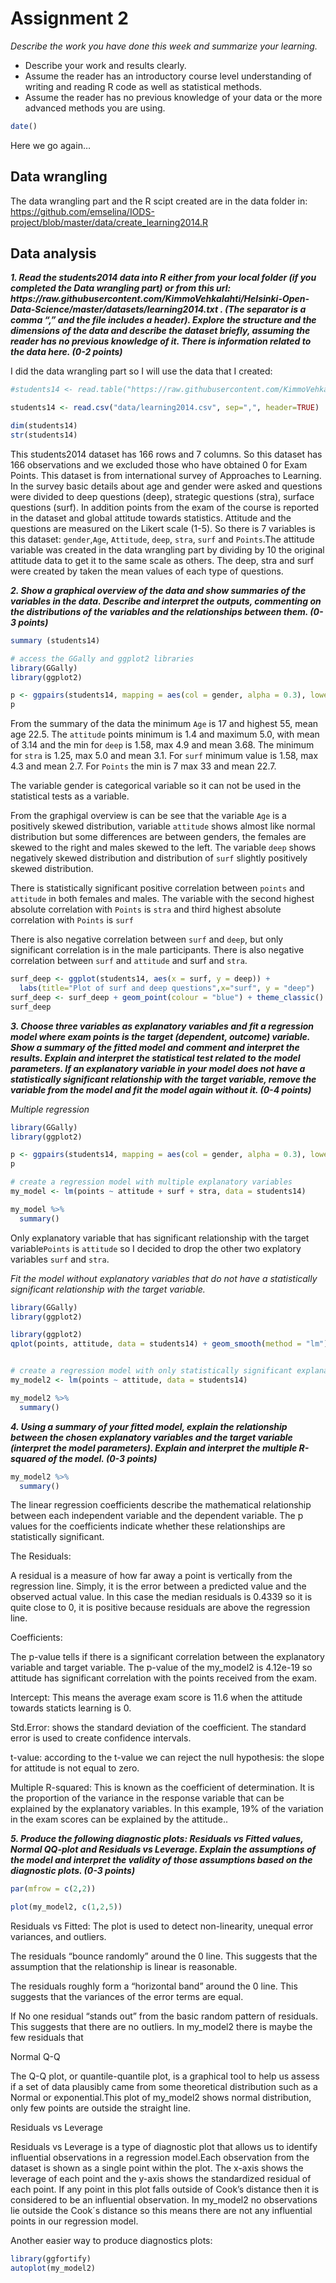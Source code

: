 # Assignment 2
*Describe the work you have done this week and summarize your learning.*

- Describe your work and results clearly. 
- Assume the reader has an introductory course level understanding of writing and reading R code as well as statistical methods.
- Assume the reader has no previous knowledge of your data or the more advanced methods you are using.

```r
date()
```

Here we go again...

## Data wrangling

The data wrangling part and the R scipt created are in the data folder in: <https://github.com/emselina/IODS-project/blob/master/data/create_learning2014.R>


## Data analysis


***1. Read the students2014 data into R either from your local folder (if you completed the Data wrangling part) or from this url: https://raw.githubusercontent.com/KimmoVehkalahti/Helsinki-Open-Data-Science/master/datasets/learning2014.txt . (The separator is a comma "," and the file includes a header). Explore the structure and the dimensions of the data and describe the dataset briefly, assuming the reader has no previous knowledge of it. There is information related to the data here. (0-2 points)***


I did the data wrangling part so I will use the data that I created:


```r
#students14 <- read.table("https://raw.githubusercontent.com/KimmoVehkalahti/Helsinki-Open-Data-Science/master/datasets/learning2014.txt", sep=",", header=TRUE)

students14 <- read.csv("data/learning2014.csv", sep=",", header=TRUE)
```

```r
dim(students14)
str(students14)
```
This students2014 dataset has 166 rows and 7 columns. So this dataset has 166 observations and we excluded those who have obtained 0 for Exam Points. This dataset is from international survey of Approaches to Learning. In the survey basic details about age and gender were asked and questions were divided to deep questions (deep), strategic questions (stra), surface questions (surf). In addition points from the exam of the course is reported in the dataset and global attitude towards statistics. Attitude and the questions are measured on the Likert scale (1-5). So there is 7 variables is this dataset:  `gender`,`Age`, `Attitude`, `deep`, `stra`, `surf` and `Points`.The attitude variable was created in the data wrangling part by dividing by 10 the original attitude data to get it to the same scale as others. The deep, stra and surf were created by taken the mean values of each type of questions.  





***2. Show a graphical overview of the data and show summaries of the variables in the data. Describe and interpret the outputs, commenting on the distributions of the variables and the relationships between them. (0-3 points)***



```r
summary (students14)
```
```r
# access the GGally and ggplot2 libraries
library(GGally)
library(ggplot2)
```

```r
p <- ggpairs(students14, mapping = aes(col = gender, alpha = 0.3), lower = list(combo = wrap("facethist", bins = 20)))
p
```

From the summary of the data the minimum `Age` is 17 and highest 55, mean age 22.5. The `attitude` points minimum is 1.4 and maximum 5.0, with mean of 3.14 and the min for `deep` is 1.58, max 4.9 and mean 3.68. The minimum for `stra` is 1.25, max 5.0 and mean 3.1. For `surf` minimum value is 1.58, max 4.3 and mean 2.7. For `Points` the min is 7 max 33 and mean 22.7. 


The variable gender is categorical variable so it can not be used in the statistical tests as a variable. 

From the graphigal overview is can be see that the variable `Age` is a positively skewed distribution, variable `attitude` shows almost like normal distribution but some differences are between genders, the females are skewed to the right and males skewed to the left. The variable `deep` shows negatively skewed distribution and distribution of `surf` slightly positively skewed distribution. 

There is statistically significant positive correlation between `points` and `attitude` in both females and males. The variable with the second highest absolute correlation with `Points` is `stra` and third highest absolute correlation with `Points` is `surf`

There is also negative correlation between `surf` and `deep`, but only significant correlation is in the male participants. There is also negative correlation between `surf` and `attitude` and surf and `stra`. 


```r
surf_deep <- ggplot(students14, aes(x = surf, y = deep)) +
  labs(title="Plot of surf and deep questions",x="surf", y = "deep")
surf_deep <- surf_deep + geom_point(colour = "blue") + theme_classic() + geom_smooth(method = "lm")
surf_deep
```



***3. Choose three variables as explanatory variables and fit a regression model where exam points is the target (dependent, outcome) variable. Show a summary of the fitted model and comment and interpret the results. Explain and interpret the statistical test related to the model parameters. If an explanatory variable in your model does not have a statistically significant relationship with the target variable, remove the variable from the model and fit the model again without it. (0-4 points)***




*Multiple regression*



```r

library(GGally)
library(ggplot2)

p <- ggpairs(students14, mapping = aes(col = gender, alpha = 0.3), lower = list(combo = wrap("facethist", bins = 20)))
p

# create a regression model with multiple explanatory variables
my_model <- lm(points ~ attitude + surf + stra, data = students14)

my_model %>% 
  summary()


```



Only explanatory variable that has significant relationship with the target variable`Points` is `attitude` so I decided to drop the other two explatory variables `surf` and `stra`. 





*Fit the model without explanatory variables that do not have a statistically significant relationship with the target variable.*




```r

library(GGally)
library(ggplot2)

library(ggplot2)
qplot(points, attitude, data = students14) + geom_smooth(method = "lm")


# create a regression model with only statistically significant explanatory variables
my_model2 <- lm(points ~ attitude, data = students14)

my_model2 %>% 
  summary()


```





***4. Using a summary of your fitted model, explain the relationship between the chosen explanatory variables and the target variable (interpret the model parameters). Explain and interpret the multiple R-squared of the model. (0-3 points)***


```r
my_model2 %>% 
  summary()

```

The linear regression coefficients describe the mathematical relationship between each independent variable and the dependent variable. The p values for the coefficients indicate whether these relationships are statistically significant.


The Residuals:

A residual is a measure of how far away a point is vertically from the regression line. Simply, it is the error between a predicted value and the observed actual value. In this case the median residuals is 0.4339 so it is quite close to 0, it is positive because residuals are above the regression line. 


Coefficients:


The p-value tells if there is a significant correlation between the explanatory variable and target variable. The p-value of the my_model2 is 4.12e-19 so attitude has significant correlation with the points received from the exam. 

Intercept: This means the average exam score is 11.6 when the attitude towards staticts learning is 0. 

Std.Error:  shows the standard deviation of the coefficient. The standard error is used to create confidence intervals. 

t-value: according to the t-value we can reject the null hypothesis: the slope for attitude is not equal to zero. 

Multiple R-squared:  This is known as the coefficient of determination. It is the proportion of the variance in the response variable that can be explained by the explanatory variables. In this example, 19% of the variation in the exam scores can be explained by the attitude..


***5. Produce the following diagnostic plots: Residuals vs Fitted values, Normal QQ-plot and Residuals vs Leverage. Explain the assumptions of the model and interpret the validity of those assumptions based on the diagnostic plots. (0-3 points)***




```r

par(mfrow = c(2,2))

plot(my_model2, c(1,2,5))
```

Residuals vs Fitted: The plot is used to detect non-linearity, unequal error variances, and outliers. 

The residuals "bounce randomly" around the 0 line. This suggests that the assumption that the relationship is linear is reasonable.

The residuals roughly form a "horizontal band" around the 0 line. This suggests that the variances of the error terms are equal.

If No one residual "stands out" from the basic random pattern of residuals. This suggests that there are no outliers. In my_model2 there is maybe the few residuals that 

Normal Q-Q

The Q-Q plot, or quantile-quantile plot, is a graphical tool to help us assess if a set of data plausibly came from some theoretical distribution such as a Normal or exponential.This plot of my_model2 shows normal distribution, only few points are outside the straight line. 

Residuals vs Leverage

Residuals vs Leverage is a type of diagnostic plot that allows us to identify influential observations in a regression model.Each observation from the dataset is shown as a single point within the plot. The x-axis shows the leverage of each point and the y-axis shows the standardized residual of each point. If any point in this plot falls outside of Cook’s distance then it is considered to be an influential observation. In my_model2 no observations lie outside the Cook´s distance so this means there are not any influential points in our regression model.



Another easier way to produce diagnostics plots:

```r
library(ggfortify)
autoplot(my_model2)
```





